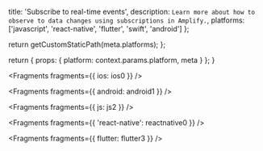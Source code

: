 
  title: 'Subscribe to real-time events',
  description: `Learn more about how to observe to data changes using subscriptions in Amplify.`,
  platforms: ['javascript', 'react-native', 'flutter', 'swift', 'android']
};

  return getCustomStaticPath(meta.platforms);
};

  return {
    props: {
      platform: context.params.platform,
      meta
    }
  };
}


<Fragments fragments={{ ios: ios0 }} />


<Fragments fragments={{ android: android1 }} />


<Fragments fragments={{ js: js2 }} />


<Fragments fragments={{ 'react-native': reactnative0 }} />


<Fragments fragments={{ flutter: flutter3 }} />

